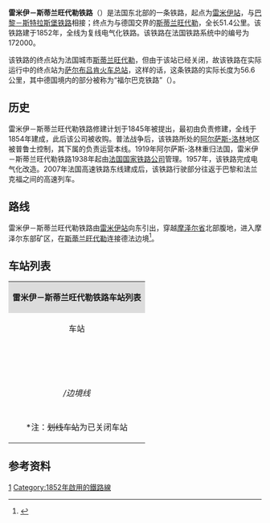 {{Infobox rail system-route
|collapsed=no
|box_width=
|rail_name=雷米伊－斯蒂兰旺代勒铁路<br>{{lang|fr|Ligne de Rémilly à Stiring-Wendel}}
|banner_color=
|sec_banner_color=
|logo_filename=
|image_width=
|logo_bgcolor=
|logo_note=
|image =RFN 172 000.png
|imagesize=
|caption=雷米伊－斯蒂兰旺代勒铁路路线图
|system_map=
|mapimage_width=
|map_bgcolor=
|locale={{FRA}}
|service_type=客货共用、地方铁路
|start=[[雷米伊站|雷米伊站]]、[[萨尔布吕肯火车总站|萨尔布吕肯火车总站]]
|begin_operation=1852年
|end_operation=
|operation_note=
|system_length=
|length_in_operation=51.4km
|total_length=
|status=使用中
|line_title=线路
|lines=[[复线铁路|复线铁路]]
|stations=
|route_title=线路
|main_route=
|secondary_route=
|branch_route=
|standard=
|main_stations=[[雷米伊站|雷米伊站]]、[[福尔巴克站|福尔巴克站]]
|ridership=
|fleet_size=
|max_speed= 
|track_gauge=
|distance_between_mainlines=
|min_radius=
|max_grade=
|block_signal=
|electrified=	25 kV – 50 Hz
|depot=
|operator={{法国交通数据|sncf}}
|franchise=
|hq=
|key_person=
|website=
|route_map=
}}

'''雷米伊－斯蒂兰旺代勒铁路'''（{{lang-fr|Ligne de Rémilly à Stiring-Wendel}}）是法国东北部的一条铁路，起点为[[雷米伊站|雷米伊站]]，与[[巴黎－斯特拉斯堡铁路|巴黎－斯特拉斯堡铁路]]相接；终点为与德国交界的[[斯蒂兰旺代勒|斯蒂兰旺代勒]]，全长51.4公里。该铁路建于1852年，全线为复线电气化铁路。该铁路在法国铁路系统中的编号为172000。

该铁路的终点站为法国城市[[斯蒂兰旺代勒|斯蒂兰旺代勒]]，但由于该站已经关闭，故该铁路在实际运行中的终点站为[[萨尔布吕肯火车总站|萨尔布吕肯火车总站]]，这样的话，这条铁路的实际长度为56.6公里，其中德国境内的部分被称为“福尔巴克铁路”（{{lang|de|Forbacher Bahn}}）。

==历史==

雷米伊－斯蒂兰旺代勒铁路修建计划于1845年被提出，最初由{{link-fr|巴黎-斯特拉斯堡铁路公司|Compagnie du chemin de fer de Paris à Strasbourg}}负责修建，全线于1854年建成，此后该公司被{{link-fr|法国东部铁路公司|Compagnie des chemins de fer de l'Est}}收购。普法战争后，该铁路所处的[[阿尔萨斯-洛林|阿尔萨斯-洛林]]地区被普鲁士控制，其下属的{{link-fr|阿尔萨斯-洛林皇家铁路|Direction générale impériale des chemins de fer d'Alsace-Lorraine}}负责运营本线。1919年阿尔萨斯-洛林重归法国，雷米伊－斯蒂兰旺代勒铁路1938年起由[[法国国家铁路公司|法国国家铁路公司]]管理。1957年，该铁路完成电气化改造。2007年法国高速铁路东线建成后，该铁路行驶部分往返于巴黎和法兰克福之间的高速列车。

==路线==
雷米伊－斯蒂兰旺代勒铁路由[[雷米伊站|雷米伊站]]向东引出，穿越[[摩泽尔省|摩泽尔省]]北部腹地，进入摩泽尔东部矿区，在[[斯蒂兰旺代勒|斯蒂兰旺代勒]]连接德法边境<ref name="geo">{{Cite web|url=https://www.geoportail.gouv.fr/carte|title=Carte|accessdate=2021-02-22|author=Géoportail|language=fr|publisher=Géoportail|archive-url=https://web.archive.org/web/20170129154129/https://www.geoportail.gouv.fr/carte/|archive-date=2017-01-29|dead-url=no}}</ref>。

==车站列表==

{| class="wikitable mw-collapsible " style="margin:1em auto 1em auto; font-size:smaller"
|colspan="5" align="center" style="background:#DCDCDC"|'''雷米伊－斯蒂兰旺代勒铁路车站列表'''
|-
!align="center" |车站
!align="center" |公里数
!align="center" |交汇路线
!align="center" |本线停靠车种
!align="center" |可换乘交通
|-
|align="center" rowspan=2|{{Arret|Rémilly|[[雷米伊站|雷米伊站]]}}
|0
|[[雷丹－梅斯铁路|雷丹－梅斯铁路]]<small>（[[梅斯城站|梅斯]]方向）</small>↑
|align="center"|{{法国交通数据|ter|ges}}
|{{法国交通数据|car|57}}
|-
|1.083
|[[雷丹－梅斯铁路|雷丹－梅斯铁路]]<small>（[[雷丹站|雷丹]]方向）</small>↙
|
|
|-
|align="center" rowspan=2|{{Arret|Herny|[[埃尔尼站|埃尔尼站]]}}
|5.677
|联络线，可前往[[法国高速铁路东线|法国高速铁路东线]]的[[巴黎东站|巴黎]]方向↖
|
|
|-
|6.773
|
|align="center"|{{法国交通数据|ter|ges}}
|{{法国交通数据|car|57}}
|-
|align="center"|{{Arret|<s>Mainvillers|曼维利耶站</s>}}
|12.080
|
|
|
|-
|align="center"|{{Arret|Faulquemont|[[富尔克蒙站|富尔克蒙站]]}}
|17.206
|
|align="center"|{{法国交通数据|ter|ges}}
|{{法国交通数据|car|57}}
|-
|align="center"|{{Arret|Teting|[[泰坦站|泰坦站]]}}
|21.843
|
|align="center"|{{法国交通数据|ter|ges}}
|{{法国交通数据|car|57}}
|-
|align="center"|{{Arret|Saint-Avold|[[圣阿沃尔德站|圣阿沃尔德站]]}}
|27.978
|
|align="center"|{{法国交通数据|ter|ges}}
|{{法国交通数据|car|57}}<br>{{法国交通数据/城市公共交通|圣阿沃尔德}}
|-
|align="center"|{{Arret|Hombourg-Haut|[[上翁堡站|上翁堡站]]}}
|34.502
|
|align="center"|{{法国交通数据|ter|ges}}
|{{法国交通数据|car|57}}
|-
|align="center"|{{Arret|Béning|[[贝南站|贝南站]]}}
|38.913
|[[阿格诺－阿加滕-法尔克铁路|阿格诺－阿加滕-法尔克铁路]]<small>（克勒兹瓦尔德方向）</small>↗<br>[[阿格诺－阿加滕-法尔克铁路|阿格诺－阿加滕-法尔克铁路]]<small>（萨尔格米讷方向）</small>↙
|align="center"|{{法国交通数据|ter|ges}}
|{{法国交通数据|car|57}}
|-
|align="center"|{{Arret|<s>Cocheren|科什伦站</s>}}
|41.550
|
|
|
|-
|align="center"|{{Arret|Forbach|[[福尔巴克站|福尔巴克站]]}}
|47.165
|
|align="center"|{{法国交通数据|tgv}}<br>{{法国交通数据|ter|ges}}
|{{法国交通数据|car|57}}
|-
|align="center"|{{Arret|<s>Stiring-Wendel|斯蒂兰旺代勒站</s>}}
|49.817
|
|
|
|-
|''{{FRA}}/{{GER}}边境线''
|51.363
|colspan=3|
|-
|align="center"|{{Arret|Saarbrücken Hauptbahnhof|[[萨尔布吕肯火车总站|萨尔布吕肯火车总站]]}}
|56.652
|[[曼海姆－萨尔布吕肯铁路|曼海姆－萨尔布吕肯铁路]]<small>（曼海姆方向）</small>↓
|align="center"|德国铁路<br>{{法国交通数据|tgv}}<br>{{法国交通数据|ter|ges}}
|萨尔布吕肯公共交通<br>{{法国交通数据|car|57}}<br>→{{法国交通数据|ouibus}}
|-
|colspan=5|<nowiki>*</nowiki>注：<s>划线车站</s>为已关闭车站
|}

==参考资料==
{{Reflist}}
[[Category:法國鐵路線|1]]
[[Category:1852年啟用的鐵路線|Category:1852年啟用的鐵路線]]
